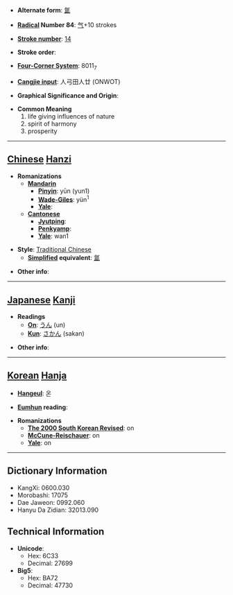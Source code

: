 * '''Alternate form''': [[氲]]

* '''[[Wiktionary:Chinese radical index| Radical]] Number 84''': [[Wiktionary:Chinese radical index 气|气]]+10 strokes

* '''[[Wiktionary:Chinese total strokes index|Stroke number]]''': [[Wiktionary:Chinese total strokes index 14|14]]

* '''Stroke order''': 

* '''[[Wiktionary:Chinese four corner index|Four-Corner System]]''': 8011<sub>7</sub>

* '''[[Wiktionary:Chinese Cangjie index|Cangjie input]]''': 人弓田人廿 (ONWOT)

* '''Graphical Significance and Origin''': 

* '''Common Meaning'''
*#life giving influences of nature
*# spirit of harmony
*# prosperity


----

== [[Chinese]] [[Hanzi]] ==

* '''Romanizations'''
** '''[[Mandarin]]'''
*** '''[[Pinyin]]''': yūn (yun1)
*** '''[[Wade-Giles]]''': yün<sup>1</sup>
*** '''[[Yale]]''': 
** '''[[Cantonese]]'''
*** '''[[Jyutping]]''':
*** '''[[Penkyamp]]''': 
*** '''[[Yale]]''': wan1

* '''Style''': [[Traditional Chinese]] 
** '''[[Simplified Chinese|Simplified]] equivalent''': [[氲]]

* '''Other info''': 

----

== [[Japanese]] [[Kanji]] ==

* '''Readings'''
** '''[[On]]''': [[うん]] (un)
** '''[[Kun]]''': [[さかん]] (sakan)

* '''Other info''':  

----

== [[Korean]] [[Hanja]] ==

* '''[[Hangeul]]''': 온

* '''[[Eumhun]] reading''': 

* '''Romanizations'''
** '''[[The 2000 South Korean Revised Romanization|The 2000 South Korean Revised]]''': on
** '''[[McCune-Reischauer]]''': on
** '''[[Yale]]''': on

----

== Dictionary Information ==

* KangXi: 0600.030
* Morobashi: 17075
* Dae Jaweon: 0992.060
* Hanyu Da Zidian: 32013.090

== Technical Information ==

* '''Unicode''':
** Hex: 6C33
** Decimal: 27699
* '''Big5''':
** Hex: BA72
** Decimal: 47730
